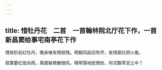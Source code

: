 ```yaml
---
---
---
```

title: 惜牡丹花　二首　一首翰林院北厅花下作，一首新昌窦给事宅南亭花下作
---



惆怅阶前红牡丹，晚来唯有两枝残。明朝风起应吹尽，夜惜衰红把火看。

寂寞萎红低向雨，离披破艳散随风。晴明落地犹惆怅，何况飘零泥土中？